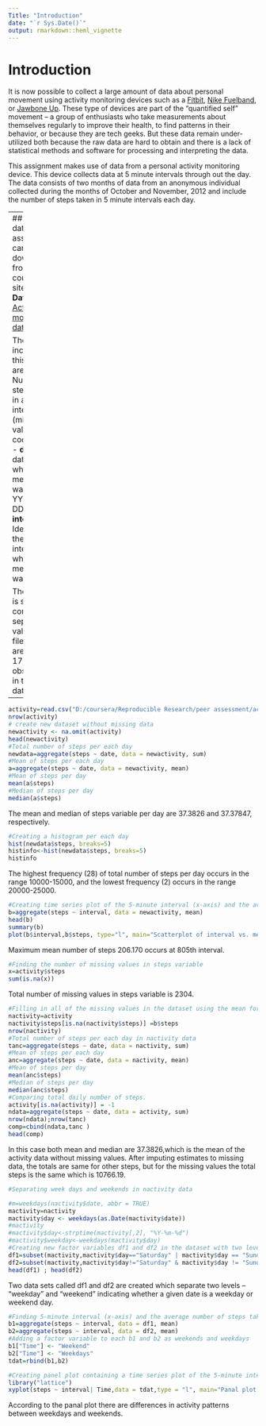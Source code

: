 ```yaml
---
Title: "Introduction"
date: "`r Sys.Date()`"
output: rmarkdown::heml_vignette
---
```

Introduction
========================================================
It is now possible to collect a large amount of data about personal movement using activity monitoring devices such as a [Fitbit](http://www.fitbit.com/), [Nike Fuelband](http://www.nike.com/us/en_us/c/nikeplus-fuel), or [Jawbone Up](https://jawbone.com/up). These type of devices are part of the "quantified self" movement -- a group of enthusiasts who take measurements about themselves regularly to improve their health, to find patterns in their behavior, or because they are tech geeks. But these data remain under-utilized both because the raw data are hard to obtain and there is a lack of statistical methods and software for processing and interpreting the data.

This assignment makes use of data from a personal activity monitoring device. This device collects data at 5 minute intervals through out the day. The data consists of two months of data from an anonymous individual collected during the months of October and November, 2012 and include the number of steps taken in 5 minute intervals each day.

---
## **Data**  
The data for this assignment can be downloaded from the course web site:  
- **Dataset**: [Activity monitoring data](https://d396qusza40orc.cloudfrony.net) [52K]

The variables included in this dataset are:  
- **steps**: Numberof steps taking in a 5-minute interval (missing values are coded as NA)
- **date**: The date on which the measurement was taken in YYYY-MM-DD format
- **interval**: Identifier for the 5-minute interval in which measurement was taken  

The dataset is stored in a comma-separated-value (CSV) file and there are a total of 17,568 observations in this dataset.

---
```r
activity=read.csv("D:/coursera/Reproducible Research/peer assessment/activity.csv")
nrow(activity)
# create new dataset without missing data
newactivity <- na.omit(activity)
head(newactivity)
#Total number of steps per each day
newdata=aggregate(steps ~ date, data = newactivity, sum)
#Mean of steps per each day
a=aggregate(steps ~ date, data = newactivity, mean)
#Mean of steps per day
mean(a$steps)
#Median of steps per day
median(a$steps)
```
The mean and median of steps variable per day are 37.3826 and 37.37847, respectively.  
```r
#Creating a histogram per each day
hist(newdata$steps, breaks=5)
histinfo<-hist(newdata$steps, breaks=5)
histinfo
```  
The highest frequency (28) of total number of steps per day occurs in the range 10000-15000, and the lowest frequency (2) occurs in the range 20000-25000.   
```r
#Creating time series plot of the 5-minute interval (x-axis) and the average number of steps taken, averaged across all days
b=aggregate(steps ~ interval, data = newactivity, mean)
head(b)
summary(b)
plot(b$interval,b$steps, type="l", main="Scatterplot of interval vs. mean number of steps", xlab="Interval", ylab="Mean number of steps")
```  

Maximum mean number of steps 206.170 occurs at 805th interval.  
```r
#Finding the number of missing values in steps variable
x=activity$steps
sum(is.na(x))
```
Total number of missing values in steps variable is 2304.
```r
#Filling in all of the missing values in the dataset using the mean for that 5-minute interval, and create a new data set called nactivity.
nactivity=activity
nactivity$steps[is.na(nactivity$steps)] =b$steps
nrow(nactivity)
#Total number of steps per each day in nactivity data
tanc=aggregate(steps ~ date, data = nactivity, sum)
#Mean of steps per each day
anc=aggregate(steps ~ date, data = nactivity, mean)
#Mean of steps per day
mean(anc$steps)
#Median of steps per day
median(anc$steps)
#Comparing total daily number of steps.
activity[is.na(activity)] = -1
ndata=aggregate(steps ~ date, data = activity, sum)
nrow(ndata);nrow(tanc)
comp=cbind(ndata,tanc )
head(comp)
```
In this case both mean and median are 37.3826,which is the mean of the activity data without missing values. After imputing estimates to missing data, the totals are same for other steps, but for the missing values the total steps is the same which is 10766.19.
```r
#Separating week days and weekends in nactivity data

#m=weekdays(nactivity$date, abbr = TRUE)
mactivity=nactivity
mactivity$day <- weekdays(as.Date(mactivity$date))
#mactivity
#mactivity$day<-strptime(mactivity[,2], "%Y-%m-%d")
#mactivity$weekday<-weekdays(mactivity$day)
#Creating new factor variables df1 and df2 in the dataset with two levels -- "weekday" and "weekend" indicating whether a given date is a weekday or weekend day
df1=subset(mactivity,mactivity$day=="Saturday" | mactivity$day == "Sunday")
df2=subset(mactivity,mactivity$day!="Saturday" & mactivity$day != "Sunday")
head(df1) ; head(df2)
```
Two data sets called df1 and df2 are created which separate two levels -- "weekday" and "weekend" indicating whether a given date is a weekday or weekend day.
```r
#Finding 5-minute interval (x-axis) and the average number of steps taken, averaged across all weekday days or weekend days 
b1=aggregate(steps ~ interval, data = df1, mean)
b2=aggregate(steps ~ interval, data = df2, mean)
#Adding a factor variable to each b1 and b2 as weekends and weekdays
b1["Time"] <- "Weekend" 
b2["Time"] <- "Weekdays" 
tdat=rbind(b1,b2)

#Creating panel plot containing a time series plot of the 5-minute interval (x-axis) and the average number of steps taken, averaged across all days
library("lattice")
xyplot(steps ~ interval| Time,data = tdat,type = "l", main="Panal plot showing the differences in activity patterns between weekdays and weekends", xlab="Interval", ylab="Mean number of steps")
```  

According to the panal plot there are differences in activity patterns between weekdays and weekends.


